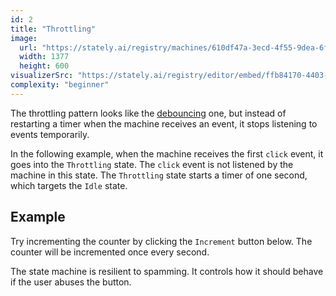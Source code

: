 ```yaml
---
id: 2
title: "Throttling"
image:
  url: "https://stately.ai/registry/machines/610df47a-3ecd-4f55-9dea-6f97edf05ea0.light.png"
  width: 1377
  height: 600
visualizerSrc: "https://stately.ai/registry/editor/embed/ffb84170-4403-4304-889d-3eefadc0465b?mode=design&machineId=610df47a-3ecd-4f55-9dea-6f97edf05ea0"
complexity: "beginner"
---
```



The throttling pattern looks like the [debouncing](/debouncing/) one,
but instead of restarting a timer when the machine receives an event,
it stops listening to events temporarily.

In the following example, when the machine receives the first `click` event,
it goes into the `Throttling` state. The `click` event is not listened by the machine in this state.
The `Throttling` state starts a timer of one second, which targets the `Idle` state.

## Example

Try incrementing the counter by clicking the `Increment` button below.
The counter will be incremented once every second.

The state machine is resilient to spamming. It controls how it should behave if the user abuses the button.

<DemoEntrypoint client:load />
